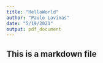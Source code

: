 ```yaml
---
title: "HelloWorld"
author: "Paulo Lavinas"
date: "5/19/2021"
output: pdf_document
---
```


## This is a markdown file

